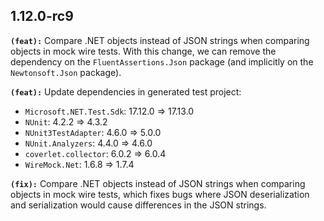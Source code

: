## 1.12.0-rc9
**`(feat):`** Compare .NET objects instead of JSON strings when comparing objects in mock wire tests.
With this change, we can remove the dependency on the `FluentAssertions.Json` package (and implicitly on the `Newtonsoft.Json` package).

**`(feat):`** Update dependencies in generated test project:
- `Microsoft.NET.Test.Sdk`: 17.12.0 => 17.13.0
- `NUnit`: 4.2.2 => 4.3.2
- `NUnit3TestAdapter`: 4.6.0 => 5.0.0
- `NUnit.Analyzers`: 4.4.0 => 4.6.0
- `coverlet.collector`: 6.0.2 => 6.0.4
- `WireMock.Net`: 1.6.8 => 1.7.4


**`(fix):`** Compare .NET objects instead of JSON strings when comparing objects in mock wire tests,
which fixes bugs where JSON deserialization and serialization would cause differences in the JSON strings.
